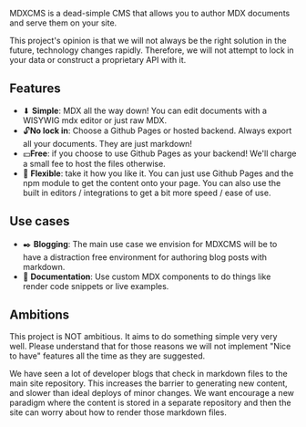 
MDXCMS is a dead-simple CMS that allows you to author MDX documents and serve them on your site. 

This project's opinion is that we will not always be the right solution in the future, technology changes rapidly. Therefore, we will not attempt to lock in your data or construct a proprietary API with it. 

## Features

- ⬇ **Simple**: MDX all the way down! You can edit documents with a WISYWIG mdx editor or just raw MDX.
- 🔓**No lock in**: Choose a Github Pages or hosted backend. Always export all your documents. They are just markdown!
- 💴**Free**: if you choose to use Github Pages as your backend! We'll charge a small fee to host the files otherwise.
- 🎩 **Flexible**: take it how you like it. You can just use Github Pages and the npm module to get the content onto your page. You can also use the built in editors / integrations to get a bit more speed / ease of use. 

## Use cases

- ✒️ **Blogging**: The main use case we envision for MDXCMS will be to have a distraction free environment for authoring blog posts with markdown. 
- 📃 **Documentation**: Use custom MDX components to do things like render code snippets or live examples.

## Ambitions

This project is NOT ambitious. It aims to do something simple very very well. Please understand that for those reasons we will not implement "Nice to have" features all the time as they are suggested. 

We have seen a lot of developer blogs that check in markdown files to the main site repository. This increases the barrier to generating new content, and slower than ideal deploys of minor changes. We want encourage a new paradigm where the content is stored in a separate repository and then the site can worry about how to render those markdown files. 
